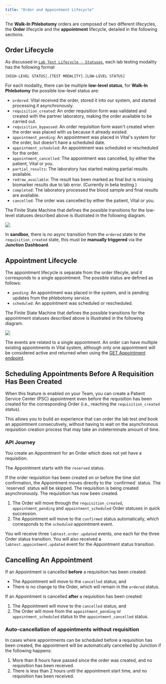 ```yaml
---
title: "Order and Appointment Lifecycle"
---
```



The **Walk-In Phlebotomy** orders are composed of two different lifecycles, the **Order** lifecycle and
the **appointment** lifecycle, detailed in the following sections.

## Order Lifecycle

As discussed in [`Lab Test Lifecycle - Statuses`](/lab/workflow/lab-test-lifecycle#statuses),
each lab testing modality has the following format

```[HIGH-LEVEL STATUS].[TEST MODALITY].[LOW-LEVEL STATUS]```

For each modality, there can be multiple **low-level status**, for **Walk-In Phlebotomy** the
possible low-level status are:

- `ordered`: Vital received the order, stored it into our system, and started processing it asynchronously.
- `requisition_created`: An order requisition form was validated and created with the partner laboratory, making the order available to be carried out.
- `requisition_bypassed`: An order requisition form wasn't created when the order was placed with us because it already existed.
- `appointment_pending`: An appointment was placed in Vital's system for the order, but doesn't have a scheduled date.
- `appointment_scheduled`: An appointment was scheduled or rescheduled for the order.
- `appointment_cancelled`: The appointment was cancelled, by either the patient, Vital or you.
- `partial_results`: The laboratory has started making partial results available.
- `redraw_available`: The result has been marked as final but is missing biomarker results due to lab error. (Currently in beta testing.)
- `completed`: The laboratory processed the blood sample and final results are available.
- `cancelled`: The order was cancelled by either the patient, Vital or you.

The Finite State Machine that defines the possible transitions for the low-level statuses described above is illustrated
in the following diagram.

<Frame caption="Possible state transitions for the Walk-In Phlebotomy Order low-level statuses.">
    <img src="/img/walkin-statuses.png"/>
</Frame>

<br />

<Info>In **sandbox**, there is no async transition from the `ordered` state to the `requisition_created` state, this must be **manually triggered** via the **Junction Dashboard**.</Info>

## Appointment Lifecycle

The appointment lifecycle is separate from the order lifecyle, and it corresponds to a single appointment.
The possible status are defined as follows:

- `pending`: An appointment was placed in the system, and is pending updates from the phlebotomy service.
- `scheduled`: An appointment was scheduled or rescheduled.

The Finite State Machine that defines the possible transitions for the appointment statuses described above is illustrated
in the following diagram.

<Frame caption="Possible state transitions for the Walk-In Phlebotomy Appointment statuses.">
    <img src="/img/walkin_appt_statuses.png"/>
</Frame>

The events are related to a single appointment. An order can have multiple existing appointments in Vital system, although only one appointment will be considered active
and returned when using the [GET Appointment endpoint](/api-reference/lab-testing/psc-schedulling/get-psc-appointment).


## Scheduling Appointments Before A Requisition Has Been Created

<FeatureBeta />

When this feature is enabled on your Team, you can create a Patient Service Center (PSC) appointment even before the requisition has been created for
the corresponding Order (i.e., reaching the `requisition_created` status).

This allows you to build an experience that can order the lab test _and_ book an appointment consecutively, without having to wait on the
asynchronous requisition creation process that may take an indeterminate amount of time.

### API Journey

<Steps>
  <Step title="Creating an appointment">
  You create an Appointment for an Order which does not yet have a requisition.

  The Appointment starts with the `reserved` status.

  <Note>
  If the order requisition has been created on or before the time slot confirmation, the Appointment moves directly to the
  `confirmed` status. The `reserved` status will be skipped.
  </Note>
  </Step>

  <Step title="Waiting for Requisition Creation">
  The requisition is being created asynchronously.
  </Step>

  <Step title="Requisition has been created">
  The requisition has now been created.

  1. The Order will move through the `requisition_created`, `appointment_pending` and `appointment_scheduled` Order statuses in quick succession.
  2. The Appointment will move to the `confirmed` status automatically, which corresponds to the `scheduled` appointment event.

  You will receive three `labtest.order.updated` events, one each for the three Order status transition. You will also received
  a `labtest.appointment.updated` event for the Appointment status transition.
  </Step>
</Steps>


## Cancelling An Appointment

If an Appointment is cancelled **before** a requisition has been created:

* The Appointment will move to the `cancelled` status; and
* There is no change to the Order, which will remain in the `ordered` status.

If an Appointment is cancelled **after** a requisition has been created:

1. The Appointment will move to the `cancelled` status; and
2. The Order will move from the `appointment_pending` or `appointment_scheduled` status to the `appointment_cancelled` status.

### Auto-cancellation of appointments without requisition

In cases where appointments can be scheduled before a requisition has been created, the appointment will be automatically cancelled by Junction if the following happens:

1. More than 8 hours have passed since the order was created, and no requisition has been received.
2. There is less than 2 hours until the appointment start time, and no requisition has been received.